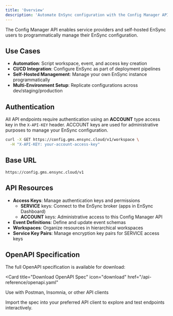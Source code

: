 ```yaml
---
title: 'Overview'
description: 'Automate EnSync configuration with the Config Manager API'
---
```


The Config Manager API enables service providers and self-hosted EnSync users to programmatically manage their EnSync configuration.

## Use Cases

- **Automation**: Script workspace, event, and access key creation
- **CI/CD Integration**: Configure EnSync as part of deployment pipelines
- **Self-Hosted Management**: Manage your own EnSync instance programmatically
- **Multi-Environment Setup**: Replicate configurations across dev/staging/production

## Authentication

All API endpoints require authentication using an **ACCOUNT** type access key in the `X-API-KEY` header. ACCOUNT keys are used for administrative purposes to manage your EnSync configuration.

```bash
curl -X GET https://config.gms.ensync.cloud/v1/workspace \
  -H "X-API-KEY: your-account-access-key"
```

## Base URL

```
https://config.gms.ensync.cloud/v1
```

## API Resources

- **Access Keys**: Manage authentication keys and permissions
  - **SERVICE** keys: Connect to the EnSync broker (apps in EnSync Dashboard)
  - **ACCOUNT** keys: Administrative access to this Config Manager API
- **Event Definitions**: Define and update event schemas
- **Workspaces**: Organize resources in hierarchical workspaces
- **Service Key Pairs**: Manage encryption key pairs for SERVICE access keys

## OpenAPI Specification

The full OpenAPI specification is available for download:

<Card
  title="Download OpenAPI Spec"
  icon="download"
  href="/api-reference/openapi.yaml"
>
  Use with Postman, Insomnia, or other API clients
</Card>

Import the spec into your preferred API client to explore and test endpoints interactively.
